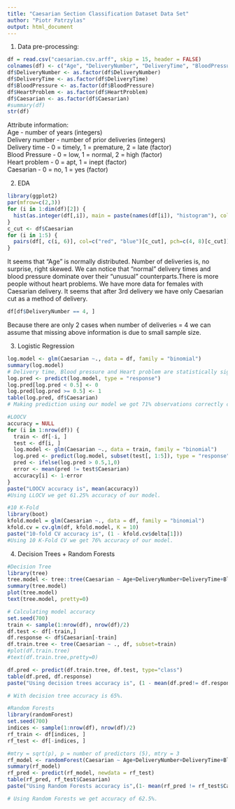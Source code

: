 ```yaml
---
title: "Caesarian Section Classification Dataset Data Set"
author: "Piotr Patrzylas"
output: html_document
---
```


1. Data pre-processing:  
```r

df = read.csv("caesarian.csv.arff", skip = 15, header = FALSE)
colnames(df) <- c("Age", "DeliveryNumber", "DeliveryTime", "BloodPressure", "HeartProblem", "Caesarian")
df$DeliveryNumber <- as.factor(df$DeliveryNumber)
df$DeliveryTime <- as.factor(df$DeliveryTime)
df$BloodPressure <- as.factor(df$BloodPressure)
df$HeartProblem <- as.factor(df$HeartProblem)
df$Caesarian <- as.factor(df$Caesarian)
#summary(df)
str(df)
```
  
Attribute information:  
Age - number of years (integers)  
Delivery number - number of prior deliveries (integers)  
Delivery time - 0 = timely, 1 = premature, 2 = late (factor)  
Blood Pressure - 0 = low, 1 = normal, 2 = high (factor)  
Heart problem - 0 = apt, 1 = inept (factor)  
Caesarian - 0 = no, 1 = yes (factor)  


2. EDA
```r
library(ggplot2)
par(mfrow=c(2,3))
for (i in 1:dim(df)[2]) {
  hist(as.integer(df[,i]), main = paste(names(df[i]), "histogram"), col = "blue")
}
c_cut <- df$Caesarian
for (i in 1:5) {
  pairs(df[, c(i, 6)], col=c("red", "blue")[c_cut], pch=c(4, 8)[c_cut])
}
```

It seems that "Age" is normally distributed. Number of deliveries is, no surprise, right skewed. We can notice that "normal" delivery times and blood pressure dominate over their "unusual" counterparts.There is more people without heart problems. We have more data for females with Caesarian delivery.
It seems that after 3rd delivery we have only Caesarian cut as a method of delivery.
```r
df[df$DeliveryNumber == 4, ]
```
Because there are only 2 cases when number of deliveries = 4 we can assume that missing above information is due to small sample size.

3. Logistic Regression
```r
log.model <- glm(Caesarian ~., data = df, family = "binomial")
summary(log.model)
# Delivery time, Blood pressure and Heart problem are statistically significant.
log.pred <- predict(log.model, type = "response")
log.pred[log.pred < 0.5] <- 0
log.pred[log.pred >= 0.5] <- 1
table(log.pred, df$Caesarian)
# Making prediction using our model we got 71% observations correctly classified.

#LOOCV
accuracy = NULL
for (i in 1:nrow(df)) {
  train <- df[-i, ]
  test <- df[i, ]
  log.model <- glm(Caesarian ~., data = train, family = "binomial")
  log.pred <- predict(log.model, subset(test[, 1:5]), type = "response")
  pred <- ifelse(log.pred > 0.5,1,0)
  error <- mean(pred != test$Caesarian)
  accuracy[i] <- 1-error
}
paste("LOOCV accuracy is", mean(accuracy))
#Using LLOCV we get 61.25% accuracy of our model.

#10 K-Fold
library(boot)
kfold.model = glm(Caesarian ~., data = df, family = "binomial")
kfold.cv = cv.glm(df, kfold.model, K = 10)
paste("10-fold CV accuracy is", (1 - kfold.cv$delta[1]))
#Using 10 K-Fold CV we get 76% accuracy of our model. 

```

4. Decision Trees + Random Forests
```r
#Decision Tree
library(tree)
tree.model <- tree::tree(Caesarian ~ Age+DeliveryNumber+DeliveryTime+BloodPressure+HeartProblem, df)
summary(tree.model)
plot(tree.model)
text(tree.model, pretty=0)

# Calculating model accuracy
set.seed(700)
train <- sample(1:nrow(df), nrow(df)/2)
df.test <- df[-train,]
df.response <- df$Caesarian[-train]
df.train.tree <- tree(Caesarian ~ ., df, subset=train)
#plot(df.train.tree)
#text(df.train.tree,pretty=0)

df.pred <- predict(df.train.tree, df.test, type="class")
table(df.pred, df.response)
paste("Using decision trees accuracy is", (1 - mean(df.pred!= df.response)))

# With decision tree accuracy is 65%.

#Random Forests
library(randomForest)
set.seed(700)
indices <- sample(1:nrow(df), nrow(df)/2)
rf_train <- df[indices, ]
rf_test <- df[-indices, ]

#mtry = sqrt(p), p = number of predictors (5), mtry = 3
rf_model <- randomForest(Caesarian ~ Age+DeliveryNumber+DeliveryTime+BloodPressure+HeartProblem, data = df, subset = indices, importance = TRUE, mtry = 3)
summary(rf_model)
rf_pred <- predict(rf_model, newdata = rf_test)
table(rf_pred, rf_test$Caesarian)
paste("Using Random Forests accuracy is",(1- mean(rf_pred != rf_test$Caesarian)))

# Using Random Forests we get accuracy of 62.5%. 
```
